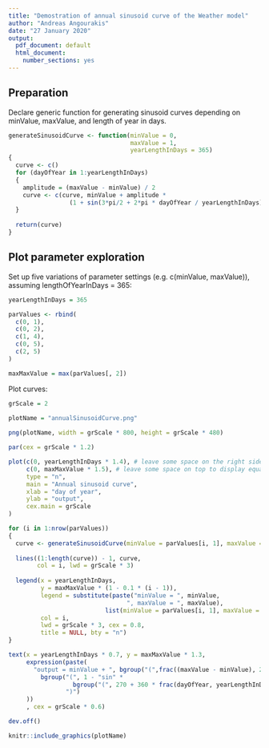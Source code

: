 ```yaml
---
title: "Demostration of annual sinusoid curve of the Weather model"
author: "Andreas Angourakis"
date: "27 January 2020"
output:
  pdf_document: default
  html_document:
    number_sections: yes
---
```


## Preparation

Declare generic function for generating sinusoid curves depending on minValue, maxValue, and length of year in days.

```r
generateSinusoidCurve <- function(minValue = 0, 
                                  maxValue = 1, 
                                  yearLengthInDays = 365)
{
  curve <- c()
  for (dayOfYear in 1:yearLengthInDays)
  {
    amplitude = (maxValue - minValue) / 2
    curve <- c(curve, minValue + amplitude * 
                 (1 + sin(3*pi/2 + 2*pi * dayOfYear / yearLengthInDays)))
  }
  
  return(curve)
}
```

## Plot parameter exploration

Set up five variations of parameter settings (e.g. c(minValue, maxValue)), assuming lengthOfYearInDays = 365:

```r
yearLengthInDays = 365

parValues <- rbind(
  c(0, 1),
  c(0, 2),
  c(1, 4),
  c(0, 5),
  c(2, 5)
)

maxMaxValue = max(parValues[, 2])
```

Plot curves:

```r
grScale = 2

plotName = "annualSinusoidCurve.png"
  
png(plotName, width = grScale * 800, height = grScale * 480)

par(cex = grScale * 1.2)

plot(c(0, yearLengthInDays * 1.4), # leave some space on the right side to display legend
     c(0, maxMaxValue * 1.5), # leave some space on top to display equation 
     type = "n", 
     main = "Annual sinusoid curve",
     xlab = "day of year",
     ylab = "output",
     cex.main = grScale
)

for (i in 1:nrow(parValues))
{
  curve <- generateSinusoidCurve(minValue = parValues[i, 1], maxValue = parValues[i, 2])
  
  lines((1:length(curve)) - 1, curve, 
        col = i, lwd = grScale * 3)
  
  legend(x = yearLengthInDays, 
         y = maxMaxValue * (1 - 0.1 * (i - 1)), 
         legend = substitute(paste("minValue = ", minValue, 
                                 ", maxValue = ", maxValue), 
                           list(minValue = parValues[i, 1], maxValue = parValues[i, 2])), 
         col = i,
         lwd = grScale * 3, cex = 0.8,
         title = NULL, bty = "n")
}

text(x = yearLengthInDays * 0.7, y = maxMaxValue * 1.3,
     expression(paste(
       "output = minValue + ", bgroup("(",frac((maxValue - minValue), 2),")") * 
         bgroup("(", 1 - "sin" * 
                  bgroup("(", 270 + 360 * frac(dayOfYear, yearLengthInDays), ")"), 
                ")") 
     ))
     , cex = grScale * 0.6)

dev.off()
```

```r
knitr::include_graphics(plotName)
```
